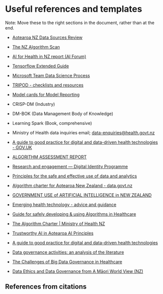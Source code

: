 # Useful references and templates {.unnumbered}

Note: Move these to the right sections in the document, rather than at the end.

* [Aotearoa NZ Data Sources Review](data.precisiondrivenhealth.com)

* [The NZ Algorithm Scan](https://precisiondrivenhealth.com/new-zealand-health-sector-algorithm-scan/)

* [AI for Health in NZ report (AI Forum)](https://aiforum.org.nz/wp-content/uploads/2019/10/AI-For-Health-in-New-Zealand.pdf)

* [Tensorflow Extended Guide](https://www.tensorflow.org/tfx/guide)

* [Microsoft Team Data Science Process](https://docs.microsoft.com/en-us/azure/architecture/data-science-process/team-data-science-process-for-data-scientists)

* [TRIPOD - checklists and resources](https://www.tripod-statement.org/resources/)

* [Model cards for Model Reporting](https://arxiv.org/pdf/1810.03993.pdf)

* CRISP-DM (Industry)

* DM-BOK (Data Management Body of Knowledge)

* Learning Spark (Book, comprehensive)

* Ministry of Health data inquiries email; [data-enquiries@health.govt.nz](mailto:data-enquiries@health.govt.nz)

* [A guide to good practice for digital and data-driven health technologies - GOV.UK](https://www.gov.uk/government/publications/code-of-conduct-for-data-driven-health-and-care-technology/initial-code-of-conduct-for-data-driven-health-and-care-technology)

* [ALGORITHM ASSESSMENT REPORT](https://www.data.govt.nz/assets/Uploads/Algorithm-Assessment-Report-Oct-2018.pdf)

* [Research and engagement --- Digital Identity Programme](https://www.digital.govt.nz/digital-government/programmes-and-projects/digital-identity-programme/research-and-engagement-digital-identity-programme/)

* [Principles for the safe and effective use of data and analytics](https://www.stats.govt.nz/assets/Uploads/Data-leadership-fact-sheets/Principles-safe-and-effective-data-and-analytics-May-2018.pdf)

* [Algorithm charter for Aotearoa New Zealand - data.govt.nz](https://data.govt.nz/toolkit/data-ethics/government-algorithm-transparency-and-accountability/algorithm-charter/)

* [GOVERNMENT USE of ARTIFICIAL INTELLIGENCE in NEW ZEALAND](https://data.govt.nz/assets/data-ethics/algorithm/NZLF-report.pdf)

* [Emerging health technology - advice and guidance](https://www.health.govt.nz/our-work/digital-health/vision-health-technology/emerging-health-technology-advice-and-guidance)

* [Guide for safely developing & using Algorithms in Healthcare](https://www.health.govt.nz/system/files/documents/pages/introductory_guidance_-_algorithms_v0.4_-_web.pdf)

* [The Algorithm Charter \| Ministry of Health NZ](https://www.health.govt.nz/our-work/digital-health/digital-health-sector-architecture-standards-and-governance/algorithm-charter)

* [Trustworthy AI in Aotearoa AI Principles](https://data.govt.nz/assets/data-ethics/algorithm/Trustworthy-AI-in-Aotearoa-March-2020.pdf)

* [A guide to good practice for digital and data-driven health technologies](https://www.gov.uk/government/publications/code-of-conduct-for-data-driven-health-and-care-technology/initial-code-of-conduct-for-data-driven-health-and-care-technology)

* [Data governance activities: an analysis of the literature](https://www.tandfonline.com/doi/full/10.1080/12460125.2016.1187397)

* [The Challenges of Big Data Governance in Healthcare](https://ieeexplore.ieee.org/abstract/document/8456108)

* [Data Ethics and Data Governance from A Māori World View (NZ)](https://www.emerald.com/insight/content/doi/10.1108/S2398-601820200000006005/full/html)

## References from citations

::: {#refs}
:::
